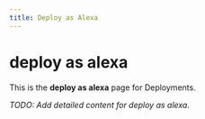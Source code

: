 ```yaml
---
title: Deploy as Alexa
---
```


# deploy as alexa

This is the **deploy as alexa** page for Deployments.

_TODO: Add detailed content for deploy as alexa._
